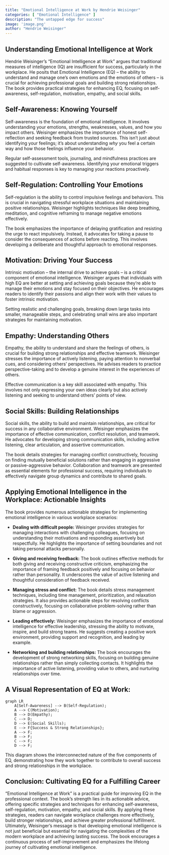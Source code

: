 ```yaml
---
title: "Emotional Intelligence at Work by Hendrie Weisinger"
categories: [ "Emotional Intelligence" ]
description: "The untapped edge for success"
image: 'image.png'
author: "Hendrie Weisinger"
---
```

## Understanding Emotional Intelligence at Work

Hendrie Weisinger's "Emotional Intelligence at Work" argues that traditional measures of intelligence (IQ) are insufficient for success, particularly in the workplace.  He posits that Emotional Intelligence (EQ) – the ability to understand and manage one's own emotions and the emotions of others – is crucial for achieving professional goals and building strong relationships. The book provides practical strategies for enhancing EQ, focusing on self-awareness, self-regulation, motivation, empathy, and social skills.

## Self-Awareness: Knowing Yourself

Self-awareness is the foundation of emotional intelligence.  It involves understanding your emotions, strengths, weaknesses, values, and how you impact others.  Weisinger emphasizes the importance of honest self-reflection and seeking feedback from trusted sources.  This isn't just about identifying your feelings; it's about understanding *why* you feel a certain way and how those feelings influence your behavior.

Regular self-assessment tools, journaling, and mindfulness practices are suggested to cultivate self-awareness.  Identifying your emotional triggers and habitual responses is key to managing your reactions proactively.


## Self-Regulation: Controlling Your Emotions

Self-regulation is the ability to control impulsive feelings and behaviors.  This is crucial in navigating stressful workplace situations and maintaining positive relationships.  Weisinger highlights techniques like deep breathing, meditation, and cognitive reframing to manage negative emotions effectively.

The book emphasizes the importance of delaying gratification and resisting the urge to react impulsively.  Instead, it advocates for taking a pause to consider the consequences of actions before reacting. This involves developing a deliberate and thoughtful approach to emotional responses.


## Motivation: Driving Your Success

Intrinsic motivation – the internal drive to achieve goals – is a critical component of emotional intelligence.  Weisinger argues that individuals with high EQ are better at setting and achieving goals because they're able to manage their emotions and stay focused on their objectives.  He encourages readers to identify their passions and align their work with their values to foster intrinsic motivation.

Setting realistic and challenging goals, breaking down large tasks into smaller, manageable steps, and celebrating small wins are also important strategies for maintaining motivation.

## Empathy: Understanding Others

Empathy, the ability to understand and share the feelings of others, is crucial for building strong relationships and effective teamwork.  Weisinger stresses the importance of actively listening, paying attention to nonverbal cues, and considering others' perspectives.  He advises readers to practice perspective-taking and to develop a genuine interest in the experiences of others.

Effective communication is a key skill associated with empathy.  This involves not only expressing your own ideas clearly but also actively listening and seeking to understand others' points of view.


## Social Skills: Building Relationships

Social skills, the ability to build and maintain relationships, are critical for success in any collaborative environment.  Weisinger emphasizes the importance of effective communication, conflict resolution, and teamwork. He advocates for developing strong communication skills, including active listening, clear articulation, and assertive communication.

The book details strategies for managing conflict constructively, focusing on finding mutually beneficial solutions rather than engaging in aggressive or passive-aggressive behavior.  Collaboration and teamwork are presented as essential elements for professional success, requiring individuals to effectively navigate group dynamics and contribute to shared goals.


## Applying Emotional Intelligence in the Workplace:  Actionable Insights

The book provides numerous actionable strategies for implementing emotional intelligence in various workplace scenarios:

* **Dealing with difficult people:**  Weisinger provides strategies for managing interactions with challenging colleagues, focusing on understanding their motivations and responding assertively but respectfully.  He highlights the importance of setting boundaries and not taking personal attacks personally.

* **Giving and receiving feedback:** The book outlines effective methods for both giving and receiving constructive criticism, emphasizing the importance of framing feedback positively and focusing on behavior rather than personality.  It underscores the value of active listening and thoughtful consideration of feedback received.


* **Managing stress and conflict:**  The book details stress management techniques, including time management, prioritization, and relaxation strategies. It also provides actionable steps for resolving conflicts constructively, focusing on collaborative problem-solving rather than blame or aggression.

* **Leading effectively:**  Weisinger emphasizes the importance of emotional intelligence for effective leadership, stressing the ability to motivate, inspire, and build strong teams.  He suggests creating a positive work environment, providing support and recognition, and leading by example.

* **Networking and building relationships:** The book encourages the development of strong networking skills, focusing on building genuine relationships rather than simply collecting contacts.  It highlights the importance of active listening, providing value to others, and nurturing relationships over time.


##  A Visual Representation of EQ at Work:

```mermaid
graph LR
    A[Self-Awareness] --> B(Self-Regulation);
    A --> C(Motivation);
    B --> D(Empathy);
    C --> D;
    D --> E(Social Skills);
    E --> F{Success & Strong Relationships};
    A --> F;
    B --> F;
    C --> F;
    D --> F;
```

This diagram shows the interconnected nature of the five components of EQ, demonstrating how they work together to contribute to overall success and strong relationships in the workplace.


## Conclusion:  Cultivating EQ for a Fulfilling Career

"Emotional Intelligence at Work" is a practical guide for improving EQ in the professional context.  The book's strength lies in its actionable advice, offering specific strategies and techniques for enhancing self-awareness, self-regulation, motivation, empathy, and social skills.  By applying these strategies, readers can navigate workplace challenges more effectively, build stronger relationships, and achieve greater professional fulfillment.  Ultimately, Weisinger's message is that developing emotional intelligence is not just beneficial but essential for navigating the complexities of the modern workplace and achieving lasting success.  The book encourages a continuous process of self-improvement and emphasizes the lifelong journey of cultivating emotional intelligence.

